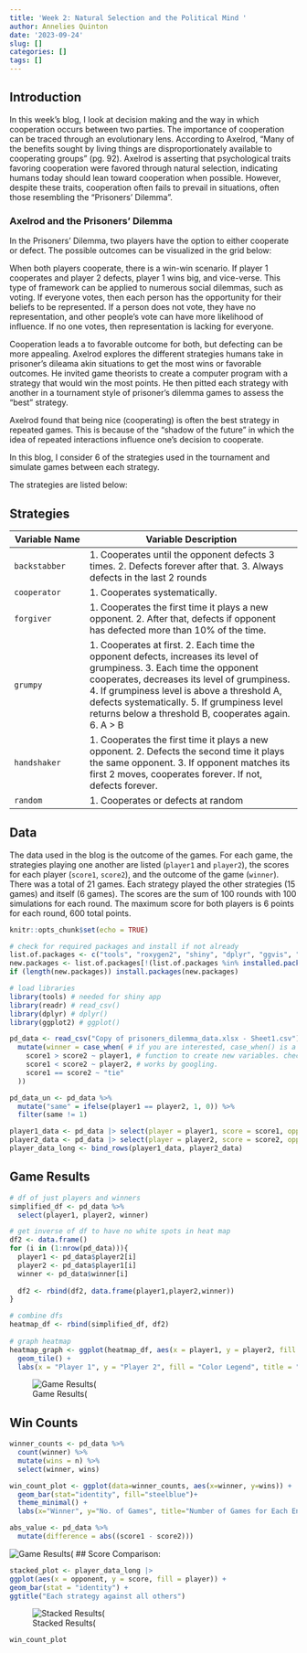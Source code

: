 ```yaml
---
title: 'Week 2: Natural Selection and the Political Mind '
author: Annelies Quinton
date: '2023-09-24'
slug: []
categories: []
tags: []
---
```


## Introduction

In this week's blog, I look at decision making and the way in which cooperation occurs between two parties. The importance of cooperation can be traced through an evolutionary lens. According to Axelrod, "Many of the benefits sought by living things are disproportionately available to cooperating groups" (pg. 92). Axelrod is asserting that psychological traits favoring cooperation were favored through natural selection, indicating humans today should lean toward cooperation when possible. However, despite these traits, cooperation often fails to prevail in situations, often those resembling the "Prisoners' Dilemma".

### Axelrod and the Prisoners' Dilemma

In the Prisoners' Dilemma, two players have the option to either cooperate or defect. The possible outcomes can be visualized in the grid below:

When both players cooperate, there is a win-win scenario. If player 1 cooperates and player 2 defects, player 1 wins big, and vice-verse. This type of framework can be applied to numerous social dilemmas, such as voting. If everyone votes, then each person has the opportunity for their beliefs to be represented. If a person does not vote, they have no representation, and other people's vote can have more likelihood of influence. If no one votes, then representation is lacking for everyone.

Cooperation leads a to favorable outcome for both, but defecting can be more appealing. Axelrod explores the different strategies humans take in prisoner's dileama akin situations to get the most wins or favorable outcomes. He invited game theorists to create a computer program with a strategy that would win the most points. He then pitted each strategy with another in a tournament style of prisoner's dilemma games to assess the "best" strategy.

Axelrod found that being nice (cooperating) is often the best strategy in repeated games. This is because of the "shadow of the future" in which the idea of repeated interactions influence one's decision to cooperate.

In this blog, I consider 6 of the strategies used in the tournament and simulate games between each strategy.

The strategies are listed below:

## Strategies

| Variable Name | Variable Description                                                                                                                                                                                                                                                                                                           |
|-------------------|-----------------------------------------------------|
| `backstabber` | 1\. Cooperates until the opponent defects 3 times. 2. Defects forever after that. 3. Always defects in the last 2 rounds                                                                                                                                                                                                       |
| `cooperator`  | 1\. Cooperates systematically.                                                                                                                                                                                                                                                                                                 |
| `forgiver`    | 1\. Cooperates the first time it plays a new opponent. 2. After that, defects if opponent has defected more than 10% of the time.                                                                                                                                                                                              |
| `grumpy`      | 1\. Cooperates at first. 2. Each time the opponent defects, increases its level of grumpiness. 3. Each time the opponent cooperates, decreases its level of grumpiness. 4. If grumpiness level is above a threshold A, defects systematically. 5. If grumpiness level returns below a threshold B, cooperates again. 6. A \> B |
| `handshaker`  | 1\. Cooperates the first time it plays a new opponent. 2. Defects the second time it plays the same opponent. 3. If opponent matches its first 2 moves, cooperates forever. If not, defects forever.                                                                                                                           |
| `random`      | 1\. Cooperates or defects at random                                                                                                                                                                                                                                                                                            |

## Data

The data used in the blog is the outcome of the games. For each game, the strategies playing one another are listed (`player1` and `player2`), the scores for each player (`score1`, `score2`), and the outcome of the game (`winner`). There was a total of 21 games. Each strategy played the other strategies (15 games) and itself (6 games). The scores are the sum of 100 rounds with 100 simulations for each round. The maximum score for both players is 6 points for each round, 600 total points.

```r
knitr::opts_chunk$set(echo = TRUE)

# check for required packages and install if not already
list.of.packages <- c("tools", "roxygen2", "shiny", "dplyr", "ggvis", "progress")
new.packages <- list.of.packages[!(list.of.packages %in% installed.packages()[, "Package"])]
if (length(new.packages)) install.packages(new.packages)

# load libraries
library(tools) # needed for shiny app
library(readr) # read_csv()
library(dplyr) # dplyr()
library(ggplot2) # ggplot()


```

```r
pd_data <- read_csv("Copy of prisoners_dilemma_data.xlsx - Sheet1.csv") |> 
  mutate(winner = case_when( # if you are interested, case_when() is a very useful
    score1 > score2 ~ player1, # function to create new variables. check out how it
    score1 < score2 ~ player2, # works by googling.
    score1 == score2 ~ "tie"
  ))

pd_data_un <- pd_data %>% 
  mutate("same" = ifelse(player1 == player2, 1, 0)) %>%
  filter(same != 1) 

player1_data <- pd_data |> select(player = player1, score = score1, opponent = player2)
player2_data <- pd_data |> select(player = player2, score = score2, opponent = player1)
player_data_long <- bind_rows(player1_data, player2_data)
```

## Game Results

```r
# df of just players and winners
simplified_df <- pd_data %>% 
  select(player1, player2, winner)

# get inverse of df to have no white spots in heat map
df2 <- data.frame()
for (i in (1:nrow(pd_data))){
  player1 <- pd_data$player2[i]
  player2 <- pd_data$player1[i]
  winner <- pd_data$winner[i]
  
  df2 <- rbind(df2, data.frame(player1,player2,winner))
}

# combine dfs
heatmap_df <- rbind(simplified_df, df2)
  
# graph heatmap
heatmap_graph <- ggplot(heatmap_df, aes(x = player1, y = player2, fill = winner)) +
  geom_tile() +
  labs(x = "Player 1", y = "Player 2", fill = "Color Legend", title = "Game Results for Each Strategy") 
```
![Game Results(](unnamed-chunk-3-1.png)

## Win Counts

```r
winner_counts <- pd_data %>% 
  count(winner) %>% 
  mutate(wins = n) %>% 
  select(winner, wins)

win_count_plot <- ggplot(data=winner_counts, aes(x=winner, y=wins)) +
  geom_bar(stat="identity", fill="steelblue")+
  theme_minimal() +
  labs(x="Winner", y="No. of Games", title="Number of Games for Each End Result (Win/Tie)")

abs_value <- pd_data %>% 
  mutate(difference = abs((score1 - score2)))

```
![Game Results(](unnamed-chunk-5-1.png)
## Score Comparison:
```r
stacked_plot <- player_data_long |>
ggplot(aes(x = opponent, y = score, fill = player)) +
geom_bar(stat = "identity") +
ggtitle("Each strategy against all others")
```


![Stacked Results(](stacked.png)
```r
win_count_plot
```

